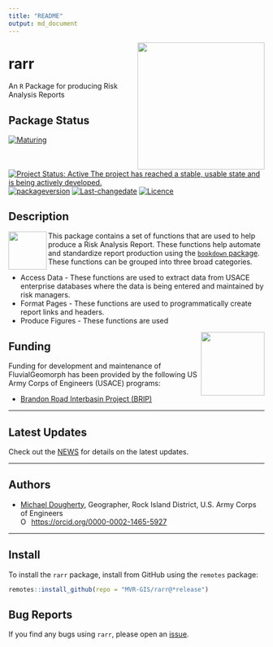 ```yaml
---
title: "README"
output: md_document
---
```


<!-- README.md is generated from README.Rmd. Please edit that file -->

<img src="man/figures/kitten-roar4-2.jpg" width=250 align="right" />

# rarr
An `R` Package for producing Risk Analysis Reports

## Package Status
[![Maturing](https://img.shields.io/badge/lifecycle-maturing-blue.svg)](https://www.tidyverse.org/lifecycle)
[![Project Status: Active The project has reached a stable, usable state and is being actively developed.](https://www.repostatus.org/badges/latest/active.svg)](https://www.repostatus.org/#active)
[![packageversion](https://img.shields.io/badge/Package%20version-0.1.1-orange.svg?style=flat-square)](commits/master)
[![Last-changedate](https://img.shields.io/badge/last%20change-`r gsub('-', '--', Sys.Date())`-yellowgreen.svg)](/commits/master)
[![Licence](https://img.shields.io/badge/licence-CC0-blue.svg)](http://choosealicense.com/licenses/cc0-1.0/)

## Description

<img src="man/figures/r_logo.png" width=75 align="left" />

This package contains a set of functions that are used to help produce a Risk Analysis Report. These functions help automate and standardize report production using the [`bookdown` package](https://bookdown.org/yihui/bookdown/). These functions can be grouped into three broad categories. 

* Access Data - These functions are used to extract data from USACE enterprise databases where the data is being entered and maintained by risk managers. 
* Format Pages - These functions are used to programmatically create report links and headers. 
* Produce Figures - These functions are used 

<img src="man/figures/HDQLO-03_h120.jpg" width=125 align="right" />

## Funding
Funding for development and maintenance of FluvialGeomorph has been provided by the following US Army Corps of Engineers (USACE) programs:

* [Brandon Road Interbasin Project (BRIP)](https://www.mvr.usace.army.mil/Missions/Environmental-Stewardship/BR-Interbasin-Project/)

***  

## Latest Updates   
Check out the [NEWS](NEWS.md) for details on the latest updates.  

***  

## Authors  
* [Michael Dougherty](mailto:Michael.P.Dougherty@usace.army.mil), Geographer, Rock Island District, U.S. Army Corps of Engineers <div itemscope itemtype="https://schema.org/Person"><a itemprop="sameAs" content="https://orcid.org/0000-0002-1465-5927" href="https://orcid.org/0000-0002-1465-5927" target="orcid.widget" rel="me noopener noreferrer" style="vertical-align:top;"> <img src="https://orcid.org/sites/default/files/images/orcid_16x16.png" style="width:1em;margin-right:.5em;" alt="ORCID iD icon">https://orcid.org/0000-0002-1465-5927</a></div>

***

## Install
To install the `rarr` package, install from GitHub using the `remotes` package:
```r
remotes::install_github(repo = "MVR-GIS/rarr@*release")
```

## Bug Reports
If you find any bugs using `rarr`, please open an [issue](https://github.com/MVR-GIS/rarr/issues). 


